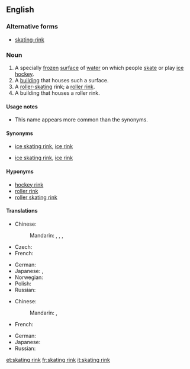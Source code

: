 ==English==
{{wikipedia}}

===Alternative forms===
* [[skating-rink]]

===Noun===
{{en-noun|head=[[skating]] [[rink]]}}

# A specially [[frozen]] [[surface]] of [[water]] on which people [[skate]] or play [[ice hockey]].
# A [[building]] that houses such a surface.
# A [[roller-skating]] rink; a [[roller rink]].
# A building that houses a roller rink.

====Usage notes====
* This name appears more common than the synonyms.

====Synonyms====
* {{sense|frozen surface for skating}} [[ice skating rink]], [[ice rink]]
* {{sense|building for skating}} [[ice skating rink]], [[ice rink]]

====Hyponyms====
* [[hockey rink]]
* [[roller rink]]
* [[roller skating rink]]

====Translations====
{{trans-top|frozen surface for skating}}
* Chinese:
*: Mandarin: {{t|cmn|滑冰場|sc=Hani}}, {{t+|cmn|滑冰场|tr=huábīngchǎng|sc=Hani}}, {{t|cmn|冰場|sc=Hani}}, {{t+|cmn|冰场|tr=bīngchǎng|sc=Hani}}
* Czech: {{t+|cs|kluziště}}
* French: {{t+|fr|patinoire|f}}
{{trans-mid}}
* German: {{t+|de|Eisbahn|f}}
* Japanese: {{t|ja|ケートリンク|tr=sukētorinku}}, {{t|ja|銀盤|tr=ぎんばん, ginban}}
* Norwegian: {{t|no|skøytebane|m}}
* Polish: {{t+|pl|lodowisko|n}}
* Russian: {{t+|ru|каток|m|tr=katók}}
{{trans-bottom}}

{{trans-top|roller skating rink}}
* Chinese:
*: Mandarin: {{t|cmn|溜冰場|sc=Hani}}, {{t+|cmn|溜冰场|tr=liūbīngchǎng|sc=Hani}}
* French: {{t+|fr|patinoire|f}}
{{trans-mid}}
* German: {{t|de|Rollschuhbahn|f}}
* Japanese: {{t|ja|ローラスケート場|tr=rōrasukēto-jō}}
* Russian: {{t+|ru|каток|m|tr=katók}}
{{trans-bottom}}


[[et:skating rink]]
[[fr:skating rink]]
[[it:skating rink]]